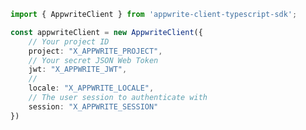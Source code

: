 ```typescript index.ts
import { AppwriteClient } from 'appwrite-client-typescript-sdk';

const appwriteClient = new AppwriteClient({
    // Your project ID
    project: "X_APPWRITE_PROJECT",
    // Your secret JSON Web Token
    jwt: "X_APPWRITE_JWT",
    // 
    locale: "X_APPWRITE_LOCALE",
    // The user session to authenticate with
    session: "X_APPWRITE_SESSION"
})
```